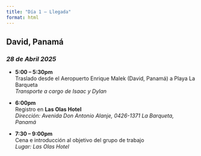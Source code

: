 ```yaml
---
title: "Día 1 – Llegada"
format: html
---
```


::: top-banner
:::

:::{.text-center}
# **David, Panamá**
### *28 de Abril 2025*
:::

::: {.callout-note appearance="simple"}
- **5:00 – 5:30pm**  
  Traslado desde el Aeropuerto Enrique Malek (David, Panamá) a Playa La Barqueta  
  *Transporte a cargo de Isaac y Dylan*

- **6:00pm**  
  Registro en **Las Olas Hotel**  
  *Dirección: Avenida Don Antonio Alanje, 0426-1371 La Barqueta, Panamá*

- **7:30 – 9:00pm**  
  Cena e introducción al objetivo del grupo de trabajo  
  *Lugar: Las Olas Hotel*
:::
